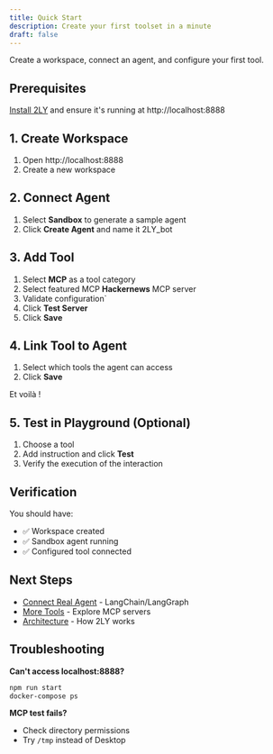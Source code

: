 ```yaml
---
title: Quick Start
description: Create your first toolset in a minute
draft: false
---
```


Create a workspace, connect an agent, and configure your first tool.

## Prerequisites

[Install 2LY](/getting-started/installation) and ensure it's running at http://localhost:8888

## 1. Create Workspace

1. Open http://localhost:8888
2. Create a new workspace

## 2. Connect Agent

1. Select **Sandbox** to generate a sample agent
2. Click **Create Agent** and name it 2LY_bot

## 3. Add Tool

1. Select **MCP** as a tool category
2. Select featured MCP **Hackernews** MCP server
3. Validate configuration`
4. Click **Test Server**
5. Click **Save**

## 4. Link Tool to Agent

1. Select which tools the agent can access
2. Click **Save**

Et voilà !

## 5. Test in Playground (Optional)

1. Choose a tool 
2. Add instruction and click **Test**
3. Verify the execution of the interaction 

## Verification

You should have:
- ✅ Workspace created
- ✅ Sandbox agent running
- ✅ Configured tool connected

## Next Steps

- [Connect Real Agent](/your-first-toolflow/connect-agent) - LangChain/LangGraph
- [More Tools](/tools/mcp-servers) - Explore MCP servers
- [Architecture](/getting-started/architecture) - How 2LY works

## Troubleshooting

**Can't access localhost:8888?**
```bash
npm run start
docker-compose ps
```

**MCP test fails?**
- Check directory permissions
- Try `/tmp` instead of Desktop